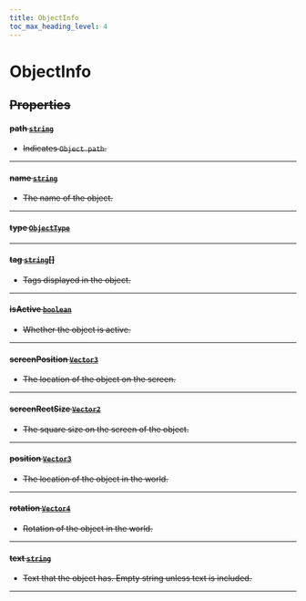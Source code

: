```yaml
---
title: ObjectInfo
toc_max_heading_level: 4
---
```


# ObjectInfo <s generated />

## Properties <s generated />

#### path [`string`]( https://developer.mozilla.org/en-US/docs/Web/JavaScript/Reference/Global_Objects/String) <s generated />

- Indicates `Object path`.

<hr class="solid" />  <s generated />

#### name [`string`]( https://developer.mozilla.org/en-US/docs/Web/JavaScript/Reference/Global_Objects/String) <s generated />

- The name of the object.

<hr class="solid" />  <s generated />

#### type [`ObjectType`]( ../enums/object-type) <s generated />

<hr class="solid" />  <s generated />

#### tag [`string`]( https://developer.mozilla.org/en-US/docs/Web/JavaScript/Reference/Global_Objects/String)[] <s generated />

- Tags displayed in the object.

<hr class="solid" />  <s generated />

#### isActive [`boolean`]( https://developer.mozilla.org/en-US/docs/Web/JavaScript/Reference/Global_Objects/Boolean) <s generated />

- Whether the object is active.

<hr class="solid" />  <s generated />

#### screenPosition [`Vector3`]( vector3) <s generated />

- The location of the object on the screen.

<hr class="solid" />  <s generated />

#### screenRectSize [`Vector2`]( vector2) <s generated />

- The square size on the screen of the object.

<hr class="solid" />  <s generated />

#### position [`Vector3`]( vector3) <s generated />

- The location of the object in the world.

<hr class="solid" />  <s generated />

#### rotation [`Vector4`]( vector4) <s generated />

- Rotation of the object in the world.

<hr class="solid" />  <s generated />

#### text [`string`]( https://developer.mozilla.org/en-US/docs/Web/JavaScript/Reference/Global_Objects/String) <s generated />

- Text that the object has. Empty string unless text is included.

<hr class="solid" />  <s generated />

